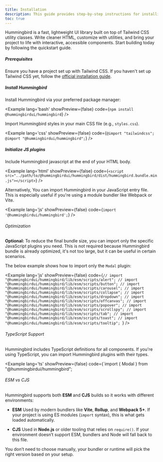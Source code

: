 ```yaml
---
title: Installation
description: This guide provides step-by-step instructions for installing Hummingbird in your project. It covers prerequisites, package installation, and initial setup to help you get started quickly.
toc: true
---
```


Hummingbird is a fast, lightweight UI library built on top of Tailwind CSS utility classes. Write cleaner HTML, customize with utilities, and bring your project to life with interactive, accessible components. Start building today by following the quickstart guide.

##### Prerequisites

Ensure you have a project set up with Tailwind CSS. If you haven't set up Tailwind CSS yet, follow the <a href="https://tailwindcss.com/docs/installation" target="_blank" rel="noopener noreferrer">official installation guide</a>.

##### Install Hummingbird

Install Hummingbird via your preferred package manager:

<Example lang='bash' showPreview={false} code={`npm install @hummingbirdui/hummingbird`} />

Import Hummingbird styles in your main CSS file (e.g., `styles.css`).

<Example lang='css' showPreview={false} 
  code={`@import "tailwindcss";
  @import "@hummingbirdui/hummingbird";`} />

##### Initialize JS plugins

Include Hummingbird javascript at the end of your HTML body.

<Example lang='html' showPreview={false} 
  code={`<script src="../path/to/@hummingbirdui/hummingbird/dist/hummingbird.bundle.min.js"></script>`} />

Alternatively, You can import Hummingbird in your JavaScript entry file. This is especially useful if you're using a module bundler like Webpack or Vite.

<Example lang='js' showPreview={false} 
  code={`import '@hummingbirdui/hummingbird';`} />

###### Optimization

**Optional:** To reduce the final bundle size, you can import only the specific JavaScript plugins you need. This is not required because Hummingbird bundle is already optimized, it's not too large, but it can be useful in certain scenarios.

The below example shows how to import only the `Modal` plugin:

<Example lang='js' showPreview={false} 
  code={`// import "@hummingbirdui/hummingbird/lib/esm/scripts/alert";
  // import "@hummingbirdui/hummingbird/lib/esm/scripts/button";
  // import "@hummingbirdui/hummingbird/lib/esm/scripts/carousel";
  // import "@hummingbirdui/hummingbird/lib/esm/scripts/collapse";
  // import "@hummingbirdui/hummingbird/lib/esm/scripts/dropdown";
  // import "@hummingbirdui/hummingbird/lib/esm/scripts/offcanvas";
  // import "@hummingbirdui/hummingbird/lib/esm/scripts/popover";
  // import "@hummingbirdui/hummingbird/lib/esm/scripts/scrollspy";
  // import "@hummingbirdui/hummingbird/lib/esm/scripts/tab";
  // import "@hummingbirdui/hummingbird/lib/esm/scripts/toast";
  // import "@hummingbirdui/hummingbird/lib/esm/scripts/tooltip";
`} />

###### TypeScript Support

Hummingbird includes TypeScript definitions for all components. If you're using TypeScript, you can import Hummingbird plugins with their types.

<Example lang='ts' showPreview={false} 
  code={`import { Modal } from "@hummingbirdui/hummingbird";

###### ESM vs CJS

Hummingbird supports both **ESM** and **CJS** builds so it works with different environments:

* **ESM**
  Used by modern bundlers like **Vite**, **Rollup**, and **Webpack 5+**. If your project is using ES modules (`import` syntax), this is what gets loaded automatically.

* **CJS**
  Used in **Node.js** or older tooling that relies on `require()`. If your environment doesn’t support ESM, bundlers and Node will fall back to this file.

You don’t need to choose manually, your bundler or runtime will pick the right version based on your setup.
